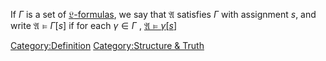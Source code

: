 If <math>\Gamma</math> is a set of [[Language/Formula|<math>\mathfrak{L}</math>-formulas]], we say that <math>\mathfrak{A}</math> satisfies <math>\Gamma</math>  with assignment <math>s</math>, and write <math>\mathfrak{A} \models \Gamma\left[ s \right]</math> if for each <math>\gamma \in \Gamma</math>  , [[Structure & Truth/Satisfaction|<math>\mathfrak{A} \models \gamma\left[ s \right]</math>]]
[[Category:Definition]]
[[Category:Structure & Truth]]